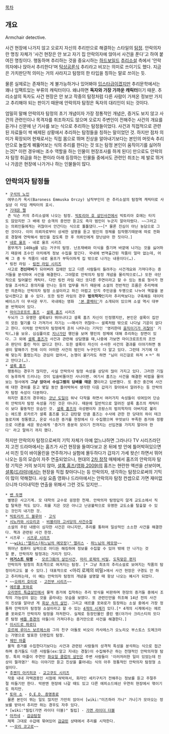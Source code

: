 [[목차]]

== 개요 ==

Armchair detective.

사건 현장에 나가지 않고 오로지 자신의 추리만으로 해결하는 스타일의 [[탐정]]. 안락의자란 명칭 자체가 '사건 현장은 안 보고 자기 집 안락의자에 앉아서 사건을 푼다'고 하여 붙여진 명칭이다. 행동하며 추리하는 것을 중요시하는 [[하드보일드]] [[추리소설]] 측에서 '안락의자에나 앉아서 추리한다'며 [[탁상공론]]식 추리라고 비꼬는 의미로 쓰이기도 했다. 지금은 가치판단적 의미는 거의 사라지고 탐정의 한 타입을 칭하는 말로 쓰이는 듯. 

물론 실제로는 존재하는 게 불가능하거나 있어봐야 [[입스타]]급이겠지만 추리문학에서는 꽤나 임팩트있는 부류의 캐릭터이다. 왜냐하면 '''독자와 가장 가까운 캐릭터'''이기 때문. 추리소설의 독자도 사건 현장은 안 보고 작중의 탐정처럼 다른 사람이 가져온 정보만 가지고 추리해야 되는 판이기 때문에 안락의자 탐정은 독자의 대리인이 되는 것이다.

엄밀히 말해 안락의자 탐정의 초기 개념이자 가장 정통적인 개념은, 증거도 보지 않고 사건의 관련인이나 목격자를 취조하지도 않으며 오로지 주변인이 전해주는 사건의 개요를 듣거나 신문에 난 기사를 보는 식으로 추리하는 탐정들이었다. 사건과 직접적으로 관련된 자료들이 싹 배제된 상황에서 추리하는 탐정들을 칭하는 말이었던 것. 하지만 점차 의미가 확장되어 현재로서는 직접 몸으로 뛰며 진상을 알아내기보다는 본인의 머릿속 추리만으로 놀랍게 꿰뚫어보는 식의 추리를 한다는 것 또는 탐정 본인이 움직이기를 싫어하는것[* 이런 경우에는 조수 역할을 하는 인물이 현장조사를 하게 된다] 만으로도 안락의자 탐정 취급을 하는 편이라 아래 등장하는 인물들 중에서도 관련인 취조는 제 발로 뛰거나 가끔은 현장에 나가거나 하는 인물들이 많다.

== 안락의자 탐정들 ==
 * [[구석의 노인]]
  에무스카 옥시(Baroness Emmuska Orczy) 남작부인이 쓴 추리소설의 탐정역 캐릭터로 사실상 이 타입 캐릭터의 효시.
 * [[기데온 펠]]
  존 딕슨 카의 추리소설에 나오는 탐정. [[빅토리아 호 살인사건]]에서 빅토리아 호에는 타지도 않았지만 그 배에 탄 승객의 증언만 듣고도 즉각 범인이 누군지 알아차렸다. ~~그러고는 의뢰인들에게는 귀찮아서 안간다는 식으로 툴툴댔다.~~[* 물론 진심이 아닌 농담으로 그런 것이다. 이미 의뢰자로부터 상세한 설명을 듣고 범인의 정체를 짐작했기때문에 따로 전화로 경찰에 연락해서 범인을 잡도록 한 후 의뢰인에게 장난삼아 한 짓이다.]
 * [[네로 울프]] - 네로 울프 시리즈
  몸무게가 140kg를 넘는 거구의 탐정. 난초재배와 미식을 즐기며 바깥에 나가는 것을 싫어하기 때문에 조수인 아치에게 정보 수집을 맡긴다. 국내에 번역출간된 작품이 얼마 없는데, 어째 그 중 두 작품이 네로 울프가 부득이하게 집 밖으로 나가는 내용이다(…).
 * 링컨 라임 - [[링컨 라임 시리즈]]
  사고로 '''전신마비'''가 되어버려 집에만 있고 다른 사람들이 들려주는 사건개요와 가져다주는 증거들을 분석하여 사건을 해결한다. 그야말로 안락의자 탐정 개념을 물리적으로(…) 또한 극단적으로 밀어붙인 캐릭터. 다만 링컨 라임 대신 또다른 주연이라고 할 수 있는 동료 형사가 현장을 조사하고 용의자를 만나는 등의 업무를 하기 때문에 소설의 전반적인 흐름은 추리력에만 의존하는 안락의자 탐정 소설이라고 하긴 어렵고 단지 주인공을 두명으로 나누어 역할을 분담시켰다고 볼 수 있다. 또한 링컨 라임의 경우 '''법의학자'''인지라 추리력보다는 구축해둔 데이터베이스가 더 무서운 무기. 국내에는 영화  [http://movie.naver.com/movie/bi/mi/basic.nhn?code=27770 '본 콜렉터']가 소개되어 있으며 소설 역시 대부분 번역되어 있다.
 * [[마이크로프트 홈즈]] - [[셜록 홈즈]] 시리즈
  두뇌가 그 유명한 셜록보다 뛰어나다고 셜록 홈즈 자신이 인정했지만, 본인은 셜록이 집안의 모든 혈기를 다 가져가서 자기는 ~~매사가 귀찮아~~ 셜록처럼 밖으로 나다닐 기운이 없다고 한다. 이처럼 안락의자 탐정에게 흔히 나타나는 기믹인 '영리한데 [[귀차니즘|움직이기가 귀찮어]]' 기믹(…)을 보유. 심심풀이로 [[지나가던]] 행인을 보며 행인의 정체에 대해 추리하는 장면이 있다. 그 외에 [[셜록 홈즈]]가 사건과 관련해 상담했을 때,나중에 가보면 마이크로프트의 조언과 판단이 틀린 적이 없다고 한다. 또한 셜록이 자신이 수사한 사건의 결과를 이야기하면 동생이 말해주기 전에 이미 어떠한 사건의 범인이 누구인지 다 알고 있다. 그런데 거기에 대해 맞는지 틀렸는지는 관심이 없어서, 논쟁이 붙기라도 하면 "님이 이긴걸로 하져 ㅊㅋ" 하고 만다고(…).
 * [[셜록 홈즈]]
  행동하는 경우가 많지만, 사실 안락의사 탐정 속성을 상당히 많이 가지고 있다. 그러한 기질이 농후하게 드러나는 것이 입술비뚤어진 사나이편. 여기서 홈즈는 사건을 해결한 비법을 물어보는 형사에게 '''그냥 앉아서 수십그램의 담배를 태운 것'''이라고 답변했다. 또 중간 중간에 사건에 대한 경위를 듣고 몇일 동안 틀어박혀서 생각한 다음 갑자기 찾아와서 알려주는 등 안락의자 탐정 속성이 다분하다.
  하지만 홈즈의 경우에는 [[코난 도일]]이 워낙 다작을 하면서 여러가지 속성들이 섞여있어 단순히 안락의자 탐정 속성을 가진 것은 아니다. 때문에 일반적으로 알려진 셜록 홈즈의 캐릭터이 보다 활동적인 모습인 것. [[셜록 홈즈]]의 극성팬이자 프랑스의 법의학자의 아버지로 불리는 에드몽 로카르가 셜록 홈즈를 읽고 감탄할 만큼 홈즈는 수사에 관한 한 당대의 하이 테크놀로지에 정통했고, 온갖 사소한 증거를 현장에서 다 수집했으며 무엇보다 부족한 증거와 정황으로 이론을 세운 왓슨에게 '증거가 충분히 모이기 전까지는 선입견을 가지지 말아야 한다' 라고 말하기 까지 했다.
하지만 안락의자 탐정으로써의 기믹 자체가 아예 없느냐하면 그라나다 TV 시리즈라던지 고전 드라마에서는 홈즈가 사건 현장을 들여다보고 온 뒤에 방 안에 틀어박혀있으면서 미친 듯이 바이올린을 연주하거나 실험에 몰두하다가 갑자기 가세 왓슨! 하면서 뛰어나오는 등의 모습이 자주 연출되었으나, 현대의 [[2차 창작]] 매체에서 홈즈의 안락의자 탐정 기믹은 거의 보이지 않아, [[셜록 홈즈(영화,2009)]]의 홈즈는 현란한 액션을 선보이며, [[셜록(드라마)]]에서는 현장을 직접 찾아다니는 등 안락의자, 생각하는 탐정으로써의 기믹이 많이 약해졌다. 사실 요즘 영화나 드라마에서는 안락의자 탐정 컨셉으로 가면 재미없으니까 다이내믹한 연출을 위해서 그런 것도 있지만...

 * [[밴 두젠]]
  별명은 사고기계. 모 대학의 교수로 굉장한 천재. 안락의자 탐정답지 않게 교도소에서 직접 탈옥한 적도 있다. 죄를 지은 것은 아니고 난공불락으로 유명한 교도소를 탈출할 수 있는 것인지 내기한 것.
 * [[빅토리카 드 블루아]] - [[고식]]
 * [[시노카와 시오리코]] - [[비블리아 고서당의 사건수첩]] 
  소설의 주된 내용이 심각한 사건은 아니지만, 추리를 통하여 일상적인 소소한 사건을 해결한다. 책과 관련된 사건 한정.
 * 시즈루 - [[시즈루 시리즈]]
 * ~~[[wiki:"앨리스(하느님의 메모장)" 앨리스]] - [[하느님의 메모장]]~~
  뛰어난 컴퓨터 실력으로 어디든 해킹하여 정보를 수집할 수 있어 밖에 안 나가는 것일 뿐, 안락의자 탐정과는 거리가 있다.
 * '''[[어거스트 뒤팽]]''' -  [[모르그街의 살인사건]], [[마리 로제의 비밀]], [[도둑맞은 편지]]
  안락의자 탐정의 최초격으로 여겨지는 탐정. [* 그냥 최초의 추리소설로 보여지는 작품의 탐정이라고도 볼 수 있다.] 대표적으로 <마리 로제의 비밀>에서 사건 현장은 구경도 안 하고 추리하는데, 이 예는 안락의자 탐정의 개념을 설명할 때 항상 나오는 예시가 되었다.
 * ~~[[오레키 호타로]] - [[고전부 시리즈]]~~
 * [[에르큘 포와로]]
  [[오리엔트 특급살인]]에서 물적 증거에 집착하는 추리 방식을 비판하며 현장의 증거들 중에서 조작의 가능성이 없는 것을 골라내는 모습을 보였다. 또 관련인만을 취조해 14년 전의 사건의 진상을 알아낸 게 [[회상 속의 살인]]. 그리고 에르큘 포와로가 등장하는 소설 중에서 가장 정통파 안락의자 탐정형 소설이라고 할 수 있는 [[4개의 시계]]가 있다.[* 4개의 시계에서는 에르큘 포와로가 안락의자 탐정을 자처한다. 실제로 등장인물인 콜린 램(아가사 크리스티의 또다른 탐정 [[배틀 총경]]의 아들)이 가져다주는 증거만으로 사건을 해결한다.]
 * [[이시드로 파로디]]
  [[호르헤 루이스 보르헤스]]와 그의 친구 아돌포 비오이 카사레스가 오노리오 부스토스 도메크라는 가명으로 발표한 단편집의 탐정.
 * [[제인 마플]]
  물적 증거를 수집한다기보다는 사건과 관련된 사람들의 성격적 특성을 분석하는 식으로 접근하며 증거들도 다른 사람들(ex:알고 지내는 경찰)이 수집해주곤 하는 전형적인 안락의자형 탐정. 특히 마플이 주연인 [[화요일 클럽의 살인]]은 주변 사람들이 '이러저러한 일이 있었는데 진상이 뭘까염?' 하는 이야기만 듣고 진상을 풀어내는 식의 아주 정통적인 안락의자 탐정형 소설이다. 
 * [[추젠지 아키히코]] - [[교고쿠도 시리즈]]
  작중 내내 자택겸용인 서점에 쳐박혀서, 화자인 세키구치가 전해주는 정보를 듣고 주절주절 떠들기만 한다. 막판엔 현장에 나갈 때도 있고 다른 에피소드에선 우연히 현장에서 엮이기도 하지만.
 * [[토마 소]] - [[Q.E.D. 증명종료]]
  물론 본인이 뛰는 일도 많지만 가만히 앉아서 [wiki:"미즈하라 가나" 가나]가 모아오는 정보를 받아서 추리만 하는 경우도 자주 있다.
 * [wiki:"필립(가면 라이더 더블)" 필립] - [[가면 라이더 더블]]
 * [[아카네]] - [[감금탐정]]
  제목 그대로 수갑에 묶여있어 [[감금]]된 상태에서 추리를 시작한다.
 * ~~[[모리 코고로]]~~

